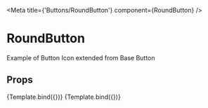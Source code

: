 
<Meta title={'Buttons/RoundButton'} component={RoundButton} />

# RoundButton

Example of Button Icon extended from Base Button

## Props

<ArgsTable of={RoundButton} />


<Canvas>
  <Story
    name="Default"
    args={{
      onPress: action('onPress'),
      label: 'Hello World',
    }}>
    {Template.bind({})}
  </Story>
  <Story
    name="Disabled"
    args={{
      onPress: action('onPress'),
      label: 'Disabled',
      disabled: true,
    }}>
    {Template.bind({})}
  </Story>
</Canvas>
